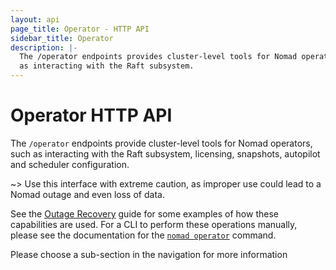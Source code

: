 ```yaml
---
layout: api
page_title: Operator - HTTP API
sidebar_title: Operator
description: |-
  The /operator endpoints provides cluster-level tools for Nomad operators, such
  as interacting with the Raft subsystem.
---
```


# Operator HTTP API

The `/operator` endpoints provide cluster-level tools for Nomad operators, such
as interacting with the Raft subsystem, licensing, snapshots, autopilot and scheduler configuration.

~> Use this interface with extreme caution, as improper use could lead to a
Nomad outage and even loss of data.

See the [Outage Recovery](https://learn.hashicorp.com/tutorials/nomad/outage-recovery) guide for some examples of how
these capabilities are used. For a CLI to perform these operations manually,
please see the documentation for the
[`nomad operator`](/docs/commands/operator) command.


Please choose a sub-section in the navigation for more information
